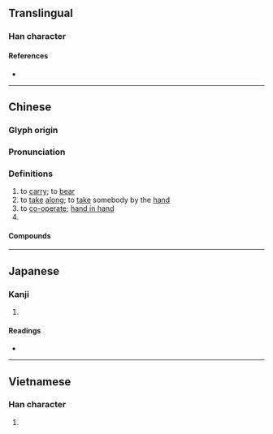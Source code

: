 {{character info/new}}
{{also|携}}
==Translingual==
{{wikipedia|Xie of Zhou}}

===Han character===
{{Han char|rn=64|rad=手|as=18|sn=21|four=52027|canj=QUOB|ids=⿰扌巂}}

====References====
* {{Han ref|kx=0463.310|dkj=13008|dj=0812.330|hdz=31987.050|uh=651C|ud=25884|bh=C4E2|bd=50402}}

----

==Chinese==
{{zh-forms|s=携|alt=携}}

===Glyph origin===
{{Han etym}}

===Pronunciation===
{{zh-pron
|m=携
|c=kwai4
|h=pfs=
|md=
|mn=hê
|w=
|mc=y
|oc=y
|cat=
}}

===Definitions===
{{zh-hanzi}}

# to [[carry]]; to [[bear]]
# to [[take]] [[along]]; to [[take]] somebody by the [[hand]]
# to [[co-operate]]; [[hand in hand]]
# {{w|King Xie of Zhou|Emperor Xie}}

====Compounds====
{{zh-der|攜帶|攜帶品}}

----

==Japanese==

===Kanji===
{{ja-kanji|grade=|rs=手18}}

# {{defn|lang=ja|sort=手18}}

====Readings====
* {{ja-readings|goon=[[え]] (e)|kanon=[[けい]] (kei)|kun=[[たずさえる]] (tazusaeru)}}

----

==Vietnamese==

===Han character===
{{vi-hantu|rs=手18|huề}}

# {{defn|lang=vi|sort=手18}}